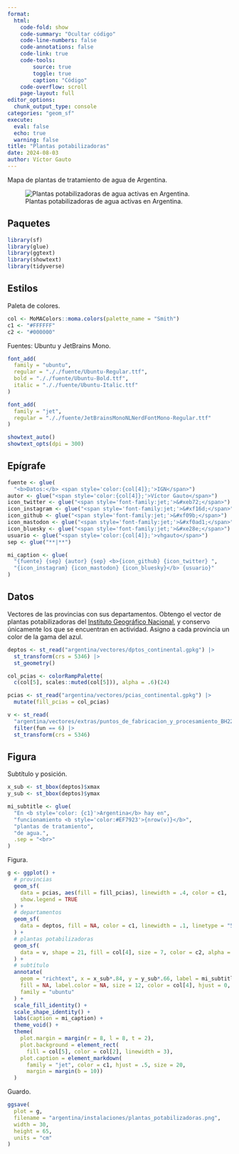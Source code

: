 ```yaml
---
format:
  html:
    code-fold: show
    code-summary: "Ocultar código"
    code-line-numbers: false
    code-annotations: false
    code-link: true
    code-tools:
        source: true
        toggle: true
        caption: "Código"
    code-overflow: scroll
    page-layout: full
editor_options:
  chunk_output_type: console
categories: "geom_sf"
execute:
  eval: false
  echo: true
  warning: false
title: "Plantas potabilizadoras"
date: 2024-08-03
author: Víctor Gauto
---
```


Mapa de plantas de tratamiento de agua de Argentina.

![Plantas potabilizadoras de agua activas en Argentina.](plantas_potabilizadoras.png)

## Paquetes

```r
library(sf)
library(glue)
library(ggtext)
library(showtext)
library(tidyverse)
```

## Estilos

Paleta de colores.

```r
col <- MoMAColors::moma.colors(palette_name = "Smith")
c1 <- "#FFFFFF"
c2 <- "#000000"
```

Fuentes: Ubuntu y JetBrains Mono.

```r
font_add(
  family = "ubuntu",
  regular = "././fuente/Ubuntu-Regular.ttf",
  bold = "././fuente/Ubuntu-Bold.ttf",
  italic = "././fuente/Ubuntu-Italic.ttf"
)

font_add(
  family = "jet",
  regular = "././fuente/JetBrainsMonoNLNerdFontMono-Regular.ttf"
)

showtext_auto()
showtext_opts(dpi = 300)
```

## Epígrafe

```r
fuente <- glue(
  "<b>Datos:</b> <span style='color:{col[4]};'>IGN</span>")
autor <- glue("<span style='color:{col[4]};'>Víctor Gauto</span>")
icon_twitter <- glue("<span style='font-family:jet;'>&#xeb72;</span>")
icon_instagram <- glue("<span style='font-family:jet;'>&#xf16d;</span>")
icon_github <- glue("<span style='font-family:jet;'>&#xf09b;</span>")
icon_mastodon <- glue("<span style='font-family:jet;'>&#xf0ad1;</span>")
icon_bluesky <- glue("<span style='font-family:jet;'>&#xe28e;</span>")
usuario <- glue("<span style='color:{col[4]};'>vhgauto</span>")
sep <- glue("**|**")

mi_caption <- glue(
  "{fuente} {sep} {autor} {sep} <b>{icon_github} {icon_twitter} ",
  "{icon_instagram} {icon_mastodon} {icon_bluesky}</b> {usuario}"
)
```

## Datos

Vectores de las provincias con sus departamentos. Obtengo el vector de plantas potabilizadoras del [Instituto Geográfico Nacional](https://www.ign.gob.ar/NuestrasActividades/InformacionGeoespacial/CapasSIG), y conservo únicamente los que se encuentran en actividad. Asigno a cada provincia un color de la gama del azul.

```r
deptos <- st_read("argentina/vectores/dptos_continental.gpkg") |>
  st_transform(crs = 5346) |>
  st_geometry()

col_pcias <- colorRampPalette(
  c(col[5], scales::muted(col[5])), alpha = .6)(24)

pcias <- st_read("argentina/vectores/pcias_continental.gpkg") |>
  mutate(fill_pcias = col_pcias)

v <- st_read(
  "argentina/vectores/extras/puntos_de_fabricacion_y_procesamiento_BH220.json") |>
  filter(fun == 6) |>
  st_transform(crs = 5346)
```

## Figura

Subtítulo y posición.

```r
x_sub <- st_bbox(deptos)$xmax
y_sub <- st_bbox(deptos)$ymax

mi_subtitle <- glue(
  "En <b style='color: {c1}'>Argentina</b> hay en",
  "funcionamiento <b style='color:#EF7923'>{nrow(v)}</b>",
  "plantas de tratamiento",
  "de agua.",
  .sep = "<br>"
)
```

Figura.

```r
g <- ggplot() +
  # provincias
  geom_sf(
    data = pcias, aes(fill = fill_pcias), linewidth = .4, color = c1,
    show.legend = TRUE
  ) +
  # departamentos
  geom_sf(
    data = deptos, fill = NA, color = c1, linewidth = .1, linetype = "55"
  ) +
  # plantas potabilizadoras
  geom_sf(
    data = v, shape = 21, fill = col[4], size = 7, color = c2, alpha = .9
  ) +
  # subtítulo
  annotate(
    geom = "richtext", x = x_sub*.84, y = y_sub*.66, label = mi_subtitle,
    fill = NA, label.color = NA, size = 12, color = col[4], hjust = 0,
    family = "ubuntu"
  ) +
  scale_fill_identity() +
  scale_shape_identity() +
  labs(caption = mi_caption) +
  theme_void() +
  theme(
    plot.margin = margin(r = 8, l = 8, t = 2),
    plot.background = element_rect(
      fill = col[5], color = col[2], linewidth = 3),
    plot.caption = element_markdown(
      family = "jet", color = c1, hjust = .5, size = 20,
      margin = margin(b = 10))
  )
```

Guardo.

```r
ggsave(
  plot = g,
  filename = "argentina/instalaciones/plantas_potabilizadoras.png",
  width = 30,
  height = 65,
  units = "cm"
)
```
